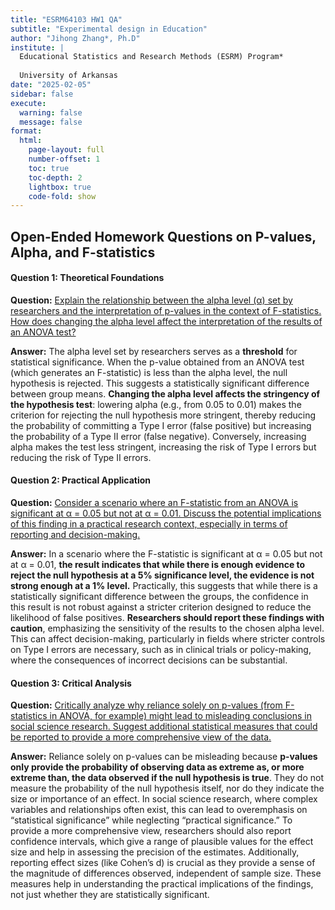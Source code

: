 ```yaml
---
title: "ESRM64103 HW1 QA"
subtitle: "Experimental design in Education"
author: "Jihong Zhang*, Ph.D"
institute: | 
  Educational Statistics and Research Methods (ESRM) Program*
  
  University of Arkansas
date: "2025-02-05"
sidebar: false
execute: 
  warning: false
  message: false
format: 
  html: 
    page-layout: full
    number-offset: 1
    toc: true
    toc-depth: 2
    lightbox: true
    code-fold: show
---
```


## Open-Ended Homework Questions on P-values, Alpha, and F-statistics

#### Question 1: Theoretical Foundations

**Question:** [Explain the relationship between the alpha level (α) set by researchers and the interpretation of p-values in the context of F-statistics. How does changing the alpha level affect the interpretation of the results of an ANOVA test?]{.underline}

**Answer:** The alpha level set by researchers serves as a **threshold** for statistical significance. When the p-value obtained from an ANOVA test (which generates an F-statistic) is less than the alpha level, the null hypothesis is rejected. This suggests a statistically significant difference between group means. **Changing the alpha level affects the stringency of the hypothesis test**: lowering alpha (e.g., from 0.05 to 0.01) makes the criterion for rejecting the null hypothesis more stringent, thereby reducing the probability of committing a Type I error (false positive) but increasing the probability of a Type II error (false negative). Conversely, increasing alpha makes the test less stringent, increasing the risk of Type I errors but reducing the risk of Type II errors.

#### Question 2: Practical Application

**Question:** [Consider a scenario where an F-statistic from an ANOVA is significant at α = 0.05 but not at α = 0.01. Discuss the potential implications of this finding in a practical research context, especially in terms of reporting and decision-making.]{.underline}

**Answer:** In a scenario where the F-statistic is significant at α = 0.05 but not at α = 0.01, **the result indicates that while there is enough evidence to reject the null hypothesis at a 5% significance level, the evidence is not strong enough at a 1% level.** Practically, this suggests that while there is a statistically significant difference between the groups, the confidence in this result is not robust against a stricter criterion designed to reduce the likelihood of false positives. **Researchers should report these findings with caution**, emphasizing the sensitivity of the results to the chosen alpha level. This can affect decision-making, particularly in fields where stricter controls on Type I errors are necessary, such as in clinical trials or policy-making, where the consequences of incorrect decisions can be substantial.

#### Question 3: Critical Analysis

**Question:** [Critically analyze why reliance solely on p-values (from F-statistics in ANOVA, for example) might lead to misleading conclusions in social science research. Suggest additional statistical measures that could be reported to provide a more comprehensive view of the data.]{.underline}

**Answer:** Reliance solely on p-values can be misleading because **p-values only provide the probability of observing data as extreme as, or more extreme than, the data observed if the null hypothesis is true**. They do not measure the probability of the null hypothesis itself, nor do they indicate the size or importance of an effect. In social science research, where complex variables and relationships often exist, this can lead to overemphasis on "statistical significance" while neglecting "practical significance." To provide a more comprehensive view, researchers should also report confidence intervals, which give a range of plausible values for the effect size and help in assessing the precision of the estimates. Additionally, reporting effect sizes (like Cohen's d) is crucial as they provide a sense of the magnitude of differences observed, independent of sample size. These measures help in understanding the practical implications of the findings, not just whether they are statistically significant.
